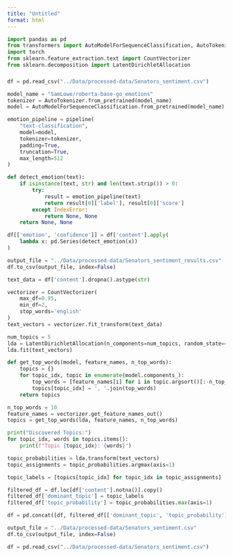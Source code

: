 ```yaml
---
title: "Untitled"
format: html
---
```


```python

import pandas as pd
from transformers import AutoModelForSequenceClassification, AutoTokenizer, pipeline
import torch
from sklearn.feature_extraction.text import CountVectorizer
from sklearn.decomposition import LatentDirichletAllocation

```

###

```python

df = pd.read_csv("../Data/processed-data/Senators_sentiment.csv")

```

```python

model_name = "SamLowe/roberta-base-go_emotions"
tokenizer = AutoTokenizer.from_pretrained(model_name)
model = AutoModelForSequenceClassification.from_pretrained(model_name)

emotion_pipeline = pipeline(
    "text-classification",
    model=model,
    tokenizer=tokenizer,
    padding=True,          
    truncation=True,       
    max_length=512         
)

def detect_emotion(text):
    if isinstance(text, str) and len(text.strip()) > 0:
        try:
            result = emotion_pipeline(text)
            return result[0]['label'], result[0]['score']
        except IndexError:
            return None, None
    return None, None

df[['emotion', 'confidence']] = df['content'].apply(
    lambda x: pd.Series(detect_emotion(x))
)

output_file = "../Data/processed-data/Senators_sentiment_results.csv"
df.to_csv(output_file, index=False)

```

```python

text_data = df['content'].dropna().astype(str)

vectorizer = CountVectorizer(
    max_df=0.95,  
    min_df=2,    
    stop_words='english'  
)
text_vectors = vectorizer.fit_transform(text_data)

num_topics = 5 
lda = LatentDirichletAllocation(n_components=num_topics, random_state=42)
lda.fit(text_vectors)

def get_top_words(model, feature_names, n_top_words):
    topics = {}
    for topic_idx, topic in enumerate(model.components_):
        top_words = [feature_names[i] for i in topic.argsort()[:-n_top_words - 1:-1]]
        topics[topic_idx] = ', '.join(top_words)  
    return topics

n_top_words = 10
feature_names = vectorizer.get_feature_names_out()
topics = get_top_words(lda, feature_names, n_top_words)

print("Discovered Topics:")
for topic_idx, words in topics.items():
    print(f"Topic {topic_idx}: {words}")

topic_probabilities = lda.transform(text_vectors)  
topic_assignments = topic_probabilities.argmax(axis=1) 

topic_labels = [topics[topic_idx] for topic_idx in topic_assignments]

filtered_df = df.loc[df['content'].notna()].copy()
filtered_df['dominant_topic'] = topic_labels  
filtered_df['topic_probability'] = topic_probabilities.max(axis=1)

df = pd.concat([df, filtered_df[['dominant_topic', 'topic_probability']]], axis=1)

output_file = "../Data/processed-data/Senators_sentiment.csv"
df.to_csv(output_file, index=False)

```

```python

df = pd.read_csv("../Data/processed-data/Senators_sentiment.csv")

```

